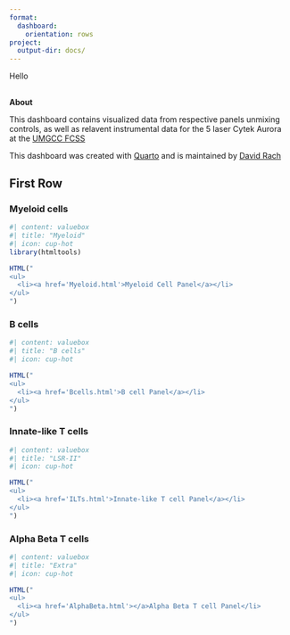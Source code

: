 ```yaml
---
format:
  dashboard:
    orientation: rows
project:
  output-dir: docs/
---
```


Hello

## {.sidebar}

**About**

This dashboard contains visualized data from respective panels unmixing controls, as well as relavent instrumental data for the 5 laser Cytek Aurora at the [UMGCC FCSS](https://umgccfcss.github.io/InstrumentQC/)

This dashboard was created with [Quarto](https://quarto.org/) and is maintained by [David Rach](https://github.com/DavidRach)

## First Row {height="50%"}

### Myeloid cells {width="50%"}

::: {.card title="" width="33%"}

:::

```r
#| content: valuebox
#| title: "Myeloid"
#| icon: cup-hot
library(htmltools)

HTML("
<ul>
  <li><a href='Myeloid.html'>Myeloid Cell Panel</a></li>
</ul>
")
```

### B cells {width="50%"}

::: {.card title="" width="33%"}

:::

```r
#| content: valuebox
#| title: "B cells"
#| icon: cup-hot

HTML("
<ul>
  <li><a href='Bcells.html'>B cell Panel</a></li>
</ul>
")
```

### Innate-like T cells {width="50%"}

```r
#| content: valuebox
#| title: "LSR-II"
#| icon: cup-hot

HTML("
<ul>
  <li><a href='ILTs.html'>Innate-like T cell Panel</a></li>
</ul>
")
```

::: {.card title="" width="33%"}

:::

### Alpha Beta T cells {width="50%"}

```r
#| content: valuebox
#| title: "Extra"
#| icon: cup-hot

HTML("
<ul>
  <li><a href='AlphaBeta.html'></a>Alpha Beta T cell Panel</li>
</ul>
")

```

::: {.card title="" width="33%"}

:::
